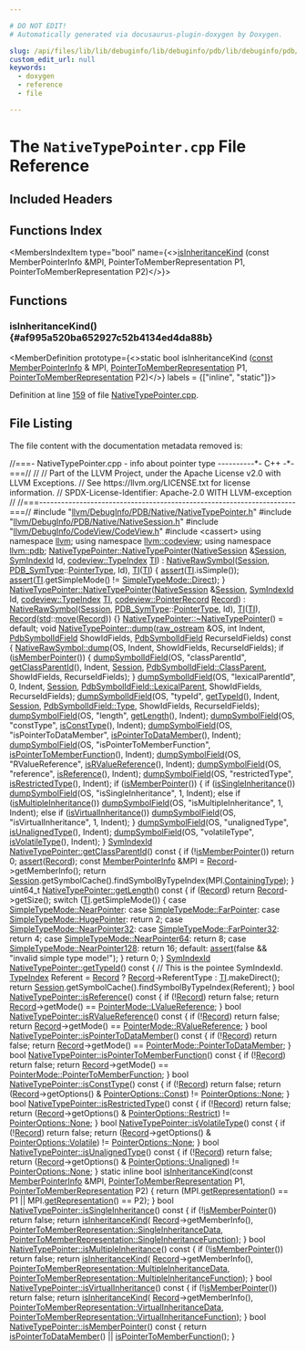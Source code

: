 ```yaml
---

# DO NOT EDIT!
# Automatically generated via docusaurus-plugin-doxygen by Doxygen.

slug: /api/files/lib/lib/debuginfo/lib/debuginfo/pdb/lib/debuginfo/pdb/native/nativetypepointer-cpp
custom_edit_url: null
keywords:
  - doxygen
  - reference
  - file

---
```





# The `NativeTypePointer.cpp` File Reference

<DoxygenPage pluginConfig={pluginConfig}>



## Included Headers

<IncludesList>
<IncludesListItem
  filePath="llvm/DebugInfo/PDB/Native/NativeTypePointer.h"
  permalink="/docs/api/files/include/include/llvm/include/llvm/debuginfo/include/llvm/debuginfo/pdb/include/llvm/debuginfo/pdb/native/nativetypepointer-h"
  isLocal="true" />
<IncludesListItem
  filePath="llvm/DebugInfo/PDB/Native/NativeSession.h"
  permalink="/docs/api/files/include/include/llvm/include/llvm/debuginfo/include/llvm/debuginfo/pdb/include/llvm/debuginfo/pdb/native/nativesession-h"
  isLocal="true" />
<IncludesListItem
  filePath="llvm/DebugInfo/CodeView/CodeView.h"
  permalink="/docs/api/files/include/include/llvm/include/llvm/debuginfo/include/llvm/debuginfo/codeview/codeview-h"
  isLocal="true" />
<IncludesListItem
  filePath="cassert"
  permalink=""
  isLocal="false" />
</IncludesList>

## Functions Index

<MembersIndex>

<MembersIndexItem
  type="bool"
  name={<><a href="#af995a520ba652927c52b4134ed4da88b">isInheritanceKind</a> (const MemberPointerInfo &amp;MPI, PointerToMemberRepresentation P1, PointerToMemberRepresentation P2)</>}>
</MembersIndexItem>

</MembersIndex>


<SectionDefinition>

## Functions

### isInheritanceKind() {#af995a520ba652927c52b4134ed4da88b}

<MemberDefinition
  prototype={<>static bool isInheritanceKind (<a href="/docs/api/files/lib/lib/target/lib/target/aarch64/aarch64promoteconstant-cpp/#a90f8350fecae261c25be85d38b451bff">const</a> <a href="/docs/api/classes/llvm/codeview/memberpointerinfo">MemberPointerInfo</a> &amp; MPI, <a href="/docs/api/namespaces/llvm/codeview/#a524c6566f0266fbbbe1c7ed25882c7dd">PointerToMemberRepresentation</a> P1, <a href="/docs/api/namespaces/llvm/codeview/#a524c6566f0266fbbbe1c7ed25882c7dd">PointerToMemberRepresentation</a> P2)</>}
  labels = {["inline", "static"]}>

Definition at line <a href="#l00159">159</a> of file <a href="/docs/api/files/lib/lib/debuginfo/lib/debuginfo/pdb/lib/debuginfo/pdb/native/nativetypepointer-cpp">NativeTypePointer.cpp</a>.
</MemberDefinition>

</SectionDefinition>

## File Listing

The file content with the documentation metadata removed is:

<ProgramListing>

<Link id="l00001" /><CodeLine lineNumber="1"><Highlight kind="comment">//===- NativeTypePointer.cpp - info about pointer type ----------&#42;- C++ -&#42;-===//</Highlight><Highlight kind="normal"></Highlight></CodeLine>
<Link id="l00002" /><CodeLine lineNumber="2"><Highlight kind="normal"></Highlight><Highlight kind="comment">//</Highlight><Highlight kind="normal"></Highlight></CodeLine>
<Link id="l00003" /><CodeLine lineNumber="3"><Highlight kind="normal"></Highlight><Highlight kind="comment">// Part of the LLVM Project, under the Apache License v2.0 with LLVM Exceptions.</Highlight><Highlight kind="normal"></Highlight></CodeLine>
<Link id="l00004" /><CodeLine lineNumber="4"><Highlight kind="normal"></Highlight><Highlight kind="comment">// See https://llvm.org/LICENSE.txt for license information.</Highlight><Highlight kind="normal"></Highlight></CodeLine>
<Link id="l00005" /><CodeLine lineNumber="5"><Highlight kind="normal"></Highlight><Highlight kind="comment">// SPDX-License-Identifier: Apache-2.0 WITH LLVM-exception</Highlight><Highlight kind="normal"></Highlight></CodeLine>
<Link id="l00006" /><CodeLine lineNumber="6"><Highlight kind="normal"></Highlight><Highlight kind="comment">//</Highlight><Highlight kind="normal"></Highlight></CodeLine>
<Link id="l00007" /><CodeLine lineNumber="7"><Highlight kind="normal"></Highlight><Highlight kind="comment">//===----------------------------------------------------------------------===//</Highlight><Highlight kind="normal"></Highlight></CodeLine>
<Link id="l00008" /><CodeLine lineNumber="8"><Highlight kind="normal"></Highlight></CodeLine>
<Link id="l00009" /><CodeLine lineNumber="9"><Highlight kind="normal"></Highlight><Highlight kind="preprocessor">#include &quot;<a href="/docs/api/files/include/include/llvm/include/llvm/debuginfo/include/llvm/debuginfo/pdb/include/llvm/debuginfo/pdb/native/nativetypepointer-h">llvm/DebugInfo/PDB/Native/NativeTypePointer.h</a>&quot;</Highlight><Highlight kind="normal"></Highlight></CodeLine>
<Link id="l00010" /><CodeLine lineNumber="10"><Highlight kind="normal"></Highlight><Highlight kind="preprocessor">#include &quot;<a href="/docs/api/files/include/include/llvm/include/llvm/debuginfo/include/llvm/debuginfo/pdb/include/llvm/debuginfo/pdb/native/nativesession-h">llvm/DebugInfo/PDB/Native/NativeSession.h</a>&quot;</Highlight><Highlight kind="normal"></Highlight></CodeLine>
<Link id="l00011" /><CodeLine lineNumber="11"><Highlight kind="normal"></Highlight></CodeLine>
<Link id="l00012" /><CodeLine lineNumber="12"><Highlight kind="normal"></Highlight><Highlight kind="preprocessor">#include &quot;<a href="/docs/api/files/include/include/llvm/include/llvm/debuginfo/include/llvm/debuginfo/codeview/codeview-h">llvm/DebugInfo/CodeView/CodeView.h</a>&quot;</Highlight><Highlight kind="normal"></Highlight></CodeLine>
<Link id="l00013" /><CodeLine lineNumber="13"><Highlight kind="normal"></Highlight></CodeLine>
<Link id="l00014" /><CodeLine lineNumber="14"><Highlight kind="normal"></Highlight><Highlight kind="preprocessor">#include &lt;cassert&gt;</Highlight><Highlight kind="normal"></Highlight></CodeLine>
<Link id="l00015" /><CodeLine lineNumber="15"><Highlight kind="normal"></Highlight></CodeLine>
<Link id="l00016" /><CodeLine lineNumber="16"><Highlight kind="normal"></Highlight><Highlight kind="keyword">using namespace </Highlight><Highlight kind="normal"><a href="/docs/api/namespaces/llvm">llvm</a>;</Highlight></CodeLine>
<Link id="l00017" /><CodeLine lineNumber="17"><Highlight kind="normal"></Highlight><Highlight kind="keyword">using namespace </Highlight><Highlight kind="normal"><a href="/docs/api/namespaces/llvm/codeview">llvm::codeview</a>;</Highlight></CodeLine>
<Link id="l00018" /><CodeLine lineNumber="18"><Highlight kind="normal"></Highlight><Highlight kind="keyword">using namespace </Highlight><Highlight kind="normal"><a href="/docs/api/namespaces/llvm/pdb">llvm::pdb</a>;</Highlight></CodeLine>
<Link id="l00019" /><CodeLine lineNumber="19"><Highlight kind="normal"></Highlight></CodeLine>
<Link id="l00020" /><CodeLine lineNumber="20" lineLink="/docs/api/classes/llvm/pdb/nativetypepointer/#ab505cfbd671a4ca4db53adda746f04ad"><Highlight kind="normal"><a href="/docs/api/classes/llvm/pdb/nativetypepointer/#ab505cfbd671a4ca4db53adda746f04ad">NativeTypePointer::NativeTypePointer</a>(<a href="/docs/api/classes/llvm/pdb/nativesession">NativeSession</a> &amp;<a href="/docs/api/classes/llvm/pdb/nativerawsymbol/#ae264b7462dfb57a16a94b8f871f52920">Session</a>, <a href="/docs/api/namespaces/llvm/pdb/#a0d95a0af7fff523a0a4bfb7f6b578d12">SymIndexId</a> Id,</Highlight></CodeLine>
<Link id="l00021" /><CodeLine lineNumber="21"><Highlight kind="normal">                                     <a href="/docs/api/classes/llvm/codeview/typeindex">codeview::TypeIndex</a> <a href="/docs/api/classes/llvm/pdb/nativetypepointer/#a90bb92a5920a90c1263efc52a320a130">TI</a>)</Highlight></CodeLine>
<Link id="l00022" /><CodeLine lineNumber="22"><Highlight kind="normal">    : <a href="/docs/api/classes/llvm/pdb/nativerawsymbol/#a4cbeed8a0b429b5aea245873a199f97b">NativeRawSymbol</a>(<a href="/docs/api/classes/llvm/pdb/nativerawsymbol/#ae264b7462dfb57a16a94b8f871f52920">Session</a>, <a href="/docs/api/namespaces/llvm/pdb/#a33e853ec74d48b1340d1d4bae772d30b">PDB&#95;SymType</a>::<a href="/docs/api/namespaces/llvm/pdb/#a33e853ec74d48b1340d1d4bae772d30bae385c38bb67ea909198e13ee23c21028">PointerType</a>, Id), <a href="/docs/api/classes/llvm/pdb/nativetypepointer/#a90bb92a5920a90c1263efc52a320a130">TI</a>(<a href="/docs/api/classes/llvm/pdb/nativetypepointer/#a90bb92a5920a90c1263efc52a320a130">TI</a>) &#123;</Highlight></CodeLine>
<Link id="l00023" /><CodeLine lineNumber="23"><Highlight kind="normal">  <a href="/docs/api/files/lib/lib/target/lib/target/amdgpu/silowercontrolflow-cpp/#a4868c5d81c5ccc98c47aeab6244346a0">assert</a>(<a href="/docs/api/classes/llvm/pdb/nativetypepointer/#a90bb92a5920a90c1263efc52a320a130">TI</a>.isSimple());</Highlight></CodeLine>
<Link id="l00024" /><CodeLine lineNumber="24"><Highlight kind="normal">  <a href="/docs/api/files/lib/lib/target/lib/target/amdgpu/silowercontrolflow-cpp/#a4868c5d81c5ccc98c47aeab6244346a0">assert</a>(<a href="/docs/api/classes/llvm/pdb/nativetypepointer/#a90bb92a5920a90c1263efc52a320a130">TI</a>.getSimpleMode() != <a href="/docs/api/namespaces/llvm/codeview/#a9a5c54ae452fcc89ddc0c8d9b7b46caaafd1dd0c603be8170f9eae0be9f2f6afb">SimpleTypeMode::Direct</a>);</Highlight></CodeLine>
<Link id="l00025" /><CodeLine lineNumber="25"><Highlight kind="normal">&#125;</Highlight></CodeLine>
<Link id="l00026" /><CodeLine lineNumber="26"><Highlight kind="normal"></Highlight></CodeLine>
<Link id="l00027" /><CodeLine lineNumber="27" lineLink="/docs/api/classes/llvm/pdb/nativetypepointer/#a6c55b42ed0eae4232518eb7911e4527b"><Highlight kind="normal"><a href="/docs/api/classes/llvm/pdb/nativetypepointer/#ab505cfbd671a4ca4db53adda746f04ad">NativeTypePointer::NativeTypePointer</a>(<a href="/docs/api/classes/llvm/pdb/nativesession">NativeSession</a> &amp;<a href="/docs/api/classes/llvm/pdb/nativerawsymbol/#ae264b7462dfb57a16a94b8f871f52920">Session</a>, <a href="/docs/api/namespaces/llvm/pdb/#a0d95a0af7fff523a0a4bfb7f6b578d12">SymIndexId</a> Id,</Highlight></CodeLine>
<Link id="l00028" /><CodeLine lineNumber="28"><Highlight kind="normal">                                     <a href="/docs/api/classes/llvm/codeview/typeindex">codeview::TypeIndex</a> <a href="/docs/api/classes/llvm/pdb/nativetypepointer/#a90bb92a5920a90c1263efc52a320a130">TI</a>,</Highlight></CodeLine>
<Link id="l00029" /><CodeLine lineNumber="29"><Highlight kind="normal">                                     <a href="/docs/api/classes/llvm/codeview/pointerrecord">codeview::PointerRecord</a> <a href="/docs/api/classes/llvm/pdb/nativetypepointer/#aeab0af506bd57a8fb15cae29a3309ed7">Record</a>)</Highlight></CodeLine>
<Link id="l00030" /><CodeLine lineNumber="30"><Highlight kind="normal">    : <a href="/docs/api/classes/llvm/pdb/nativerawsymbol/#a4cbeed8a0b429b5aea245873a199f97b">NativeRawSymbol</a>(<a href="/docs/api/classes/llvm/pdb/nativerawsymbol/#ae264b7462dfb57a16a94b8f871f52920">Session</a>, <a href="/docs/api/namespaces/llvm/pdb/#a33e853ec74d48b1340d1d4bae772d30b">PDB&#95;SymType</a>::<a href="/docs/api/namespaces/llvm/pdb/#a33e853ec74d48b1340d1d4bae772d30bae385c38bb67ea909198e13ee23c21028">PointerType</a>, Id), <a href="/docs/api/classes/llvm/pdb/nativetypepointer/#a90bb92a5920a90c1263efc52a320a130">TI</a>(<a href="/docs/api/classes/llvm/pdb/nativetypepointer/#a90bb92a5920a90c1263efc52a320a130">TI</a>),</Highlight></CodeLine>
<Link id="l00031" /><CodeLine lineNumber="31"><Highlight kind="normal">      <a href="/docs/api/classes/llvm/pdb/nativetypepointer/#aeab0af506bd57a8fb15cae29a3309ed7">Record</a>(<a href="/docs/api/namespaces/std">std</a>::<a href="/docs/api/namespaces/llvm/#abfc9c7ecf70f66901e439f7c04ef3dbb">move</a>(<a href="/docs/api/classes/llvm/pdb/nativetypepointer/#aeab0af506bd57a8fb15cae29a3309ed7">Record</a>)) &#123;&#125;</Highlight></CodeLine>
<Link id="l00032" /><CodeLine lineNumber="32"><Highlight kind="normal"></Highlight></CodeLine>
<Link id="l00033" /><CodeLine lineNumber="33"><Highlight kind="normal"><a href="/docs/api/classes/llvm/pdb/nativetypepointer/#a5429597efbdd652c1552340981ea852d">NativeTypePointer::~NativeTypePointer</a>() = </Highlight><Highlight kind="keywordflow">default</Highlight><Highlight kind="normal">;</Highlight></CodeLine>
<Link id="l00034" /><CodeLine lineNumber="34"><Highlight kind="normal"></Highlight></CodeLine>
<Link id="l00035" /><CodeLine lineNumber="35" lineLink="/docs/api/classes/llvm/pdb/nativetypepointer/#a345422190d7931ba8f40e98dcf8e75b0"><Highlight kind="normal"></Highlight><Highlight kind="keywordtype">void</Highlight><Highlight kind="normal"> <a href="/docs/api/classes/llvm/pdb/nativetypepointer/#a345422190d7931ba8f40e98dcf8e75b0">NativeTypePointer::dump</a>(<a href="/docs/api/classes/llvm/raw-ostream">raw&#95;ostream</a> &amp;OS, </Highlight><Highlight kind="keywordtype">int</Highlight><Highlight kind="normal"> Indent,</Highlight></CodeLine>
<Link id="l00036" /><CodeLine lineNumber="36"><Highlight kind="normal">                             <a href="/docs/api/namespaces/llvm/pdb/#a952cb7401a07c49e2879fbfc92f0dc2c">PdbSymbolIdField</a> ShowIdFields,</Highlight></CodeLine>
<Link id="l00037" /><CodeLine lineNumber="37"><Highlight kind="normal">                             <a href="/docs/api/namespaces/llvm/pdb/#a952cb7401a07c49e2879fbfc92f0dc2c">PdbSymbolIdField</a> RecurseIdFields)</Highlight><Highlight kind="keyword"> const </Highlight><Highlight kind="normal">&#123;</Highlight></CodeLine>
<Link id="l00038" /><CodeLine lineNumber="38"><Highlight kind="normal">  <a href="/docs/api/classes/llvm/pdb/nativerawsymbol/#aeeda1eb1da6fda8318d0a3093caa3ea2">NativeRawSymbol::dump</a>(OS, Indent, ShowIdFields, RecurseIdFields);</Highlight></CodeLine>
<Link id="l00039" /><CodeLine lineNumber="39"><Highlight kind="normal"></Highlight></CodeLine>
<Link id="l00040" /><CodeLine lineNumber="40"><Highlight kind="normal">  </Highlight><Highlight kind="keywordflow">if</Highlight><Highlight kind="normal"> (<a href="/docs/api/classes/llvm/pdb/nativetypepointer/#aa7e4a7228eb6759f0a31c4befccf8019">isMemberPointer</a>()) &#123;</Highlight></CodeLine>
<Link id="l00041" /><CodeLine lineNumber="41"><Highlight kind="normal">    <a href="/docs/api/namespaces/llvm/pdb/#aebe60f61f4fe8956834c561bfb8a75e8">dumpSymbolIdField</a>(OS, </Highlight><Highlight kind="stringliteral">&quot;classParentId&quot;</Highlight><Highlight kind="normal">, <a href="/docs/api/classes/llvm/pdb/nativetypepointer/#a4805d5612b80e0d248c3ddc1a2997a95">getClassParentId</a>(), Indent, <a href="/docs/api/classes/llvm/pdb/nativerawsymbol/#ae264b7462dfb57a16a94b8f871f52920">Session</a>,</Highlight></CodeLine>
<Link id="l00042" /><CodeLine lineNumber="42"><Highlight kind="normal">                      <a href="/docs/api/namespaces/llvm/pdb/#a952cb7401a07c49e2879fbfc92f0dc2ca5ec2b91b4f21888ae4a157c15d806941">PdbSymbolIdField::ClassParent</a>, ShowIdFields,</Highlight></CodeLine>
<Link id="l00043" /><CodeLine lineNumber="43"><Highlight kind="normal">                      RecurseIdFields);</Highlight></CodeLine>
<Link id="l00044" /><CodeLine lineNumber="44"><Highlight kind="normal">  &#125;</Highlight></CodeLine>
<Link id="l00045" /><CodeLine lineNumber="45"><Highlight kind="normal">  <a href="/docs/api/namespaces/llvm/pdb/#aebe60f61f4fe8956834c561bfb8a75e8">dumpSymbolIdField</a>(OS, </Highlight><Highlight kind="stringliteral">&quot;lexicalParentId&quot;</Highlight><Highlight kind="normal">, 0, Indent, <a href="/docs/api/classes/llvm/pdb/nativerawsymbol/#ae264b7462dfb57a16a94b8f871f52920">Session</a>,</Highlight></CodeLine>
<Link id="l00046" /><CodeLine lineNumber="46"><Highlight kind="normal">                    <a href="/docs/api/namespaces/llvm/pdb/#a952cb7401a07c49e2879fbfc92f0dc2ca0a31053bfd7ad7db33f78a8c31f4c99a">PdbSymbolIdField::LexicalParent</a>, ShowIdFields,</Highlight></CodeLine>
<Link id="l00047" /><CodeLine lineNumber="47"><Highlight kind="normal">                    RecurseIdFields);</Highlight></CodeLine>
<Link id="l00048" /><CodeLine lineNumber="48"><Highlight kind="normal">  <a href="/docs/api/namespaces/llvm/pdb/#aebe60f61f4fe8956834c561bfb8a75e8">dumpSymbolIdField</a>(OS, </Highlight><Highlight kind="stringliteral">&quot;typeId&quot;</Highlight><Highlight kind="normal">, <a href="/docs/api/classes/llvm/pdb/nativetypepointer/#a0a0e930306877fcde9ec2d6b9e9abd15">getTypeId</a>(), Indent, <a href="/docs/api/classes/llvm/pdb/nativerawsymbol/#ae264b7462dfb57a16a94b8f871f52920">Session</a>,</Highlight></CodeLine>
<Link id="l00049" /><CodeLine lineNumber="49"><Highlight kind="normal">                    <a href="/docs/api/namespaces/llvm/pdb/#a952cb7401a07c49e2879fbfc92f0dc2caa1fa27779242b4902f7ae3bdd5c6d508">PdbSymbolIdField::Type</a>, ShowIdFields, RecurseIdFields);</Highlight></CodeLine>
<Link id="l00050" /><CodeLine lineNumber="50"><Highlight kind="normal">  <a href="/docs/api/namespaces/llvm/pdb/#a28e0e7c7f7920e3608fea13ec3e4394e">dumpSymbolField</a>(OS, </Highlight><Highlight kind="stringliteral">&quot;length&quot;</Highlight><Highlight kind="normal">, <a href="/docs/api/classes/llvm/pdb/nativetypepointer/#ac94623caedbca7f9d08757406113097e">getLength</a>(), Indent);</Highlight></CodeLine>
<Link id="l00051" /><CodeLine lineNumber="51"><Highlight kind="normal">  <a href="/docs/api/namespaces/llvm/pdb/#a28e0e7c7f7920e3608fea13ec3e4394e">dumpSymbolField</a>(OS, </Highlight><Highlight kind="stringliteral">&quot;constType&quot;</Highlight><Highlight kind="normal">, <a href="/docs/api/classes/llvm/pdb/nativetypepointer/#a65827bd953d4215dd6c5635cd9577a13">isConstType</a>(), Indent);</Highlight></CodeLine>
<Link id="l00052" /><CodeLine lineNumber="52"><Highlight kind="normal">  <a href="/docs/api/namespaces/llvm/pdb/#a28e0e7c7f7920e3608fea13ec3e4394e">dumpSymbolField</a>(OS, </Highlight><Highlight kind="stringliteral">&quot;isPointerToDataMember&quot;</Highlight><Highlight kind="normal">, <a href="/docs/api/classes/llvm/pdb/nativetypepointer/#a1f75e0676f94c37de3f6d8682a77c5d6">isPointerToDataMember</a>(), Indent);</Highlight></CodeLine>
<Link id="l00053" /><CodeLine lineNumber="53"><Highlight kind="normal">  <a href="/docs/api/namespaces/llvm/pdb/#a28e0e7c7f7920e3608fea13ec3e4394e">dumpSymbolField</a>(OS, </Highlight><Highlight kind="stringliteral">&quot;isPointerToMemberFunction&quot;</Highlight><Highlight kind="normal">, <a href="/docs/api/classes/llvm/pdb/nativetypepointer/#a424b3b1c390e74a8177b087699bcd22c">isPointerToMemberFunction</a>(),</Highlight></CodeLine>
<Link id="l00054" /><CodeLine lineNumber="54"><Highlight kind="normal">                  Indent);</Highlight></CodeLine>
<Link id="l00055" /><CodeLine lineNumber="55"><Highlight kind="normal">  <a href="/docs/api/namespaces/llvm/pdb/#a28e0e7c7f7920e3608fea13ec3e4394e">dumpSymbolField</a>(OS, </Highlight><Highlight kind="stringliteral">&quot;RValueReference&quot;</Highlight><Highlight kind="normal">, <a href="/docs/api/classes/llvm/pdb/nativetypepointer/#aaad1bb64a5fe6dfe831822aa51d119a8">isRValueReference</a>(), Indent);</Highlight></CodeLine>
<Link id="l00056" /><CodeLine lineNumber="56"><Highlight kind="normal">  <a href="/docs/api/namespaces/llvm/pdb/#a28e0e7c7f7920e3608fea13ec3e4394e">dumpSymbolField</a>(OS, </Highlight><Highlight kind="stringliteral">&quot;reference&quot;</Highlight><Highlight kind="normal">, <a href="/docs/api/classes/llvm/pdb/nativetypepointer/#a5491839bc80efcb86c57f2d102432f18">isReference</a>(), Indent);</Highlight></CodeLine>
<Link id="l00057" /><CodeLine lineNumber="57"><Highlight kind="normal">  <a href="/docs/api/namespaces/llvm/pdb/#a28e0e7c7f7920e3608fea13ec3e4394e">dumpSymbolField</a>(OS, </Highlight><Highlight kind="stringliteral">&quot;restrictedType&quot;</Highlight><Highlight kind="normal">, <a href="/docs/api/classes/llvm/pdb/nativetypepointer/#aeb1f0b3a5fc18615a2e91380fc58ba1b">isRestrictedType</a>(), Indent);</Highlight></CodeLine>
<Link id="l00058" /><CodeLine lineNumber="58"><Highlight kind="normal">  </Highlight><Highlight kind="keywordflow">if</Highlight><Highlight kind="normal"> (<a href="/docs/api/classes/llvm/pdb/nativetypepointer/#aa7e4a7228eb6759f0a31c4befccf8019">isMemberPointer</a>()) &#123;</Highlight></CodeLine>
<Link id="l00059" /><CodeLine lineNumber="59"><Highlight kind="normal">    </Highlight><Highlight kind="keywordflow">if</Highlight><Highlight kind="normal"> (<a href="/docs/api/classes/llvm/pdb/nativetypepointer/#a6dcf96a969eb7a017c7ee193e226ce3c">isSingleInheritance</a>())</Highlight></CodeLine>
<Link id="l00060" /><CodeLine lineNumber="60"><Highlight kind="normal">      <a href="/docs/api/namespaces/llvm/pdb/#a28e0e7c7f7920e3608fea13ec3e4394e">dumpSymbolField</a>(OS, </Highlight><Highlight kind="stringliteral">&quot;isSingleInheritance&quot;</Highlight><Highlight kind="normal">, 1, Indent);</Highlight></CodeLine>
<Link id="l00061" /><CodeLine lineNumber="61"><Highlight kind="normal">    </Highlight><Highlight kind="keywordflow">else</Highlight><Highlight kind="normal"> </Highlight><Highlight kind="keywordflow">if</Highlight><Highlight kind="normal"> (<a href="/docs/api/classes/llvm/pdb/nativetypepointer/#a7253f2536c2db48120492b1b078ca0f4">isMultipleInheritance</a>())</Highlight></CodeLine>
<Link id="l00062" /><CodeLine lineNumber="62"><Highlight kind="normal">      <a href="/docs/api/namespaces/llvm/pdb/#a28e0e7c7f7920e3608fea13ec3e4394e">dumpSymbolField</a>(OS, </Highlight><Highlight kind="stringliteral">&quot;isMultipleInheritance&quot;</Highlight><Highlight kind="normal">, 1, Indent);</Highlight></CodeLine>
<Link id="l00063" /><CodeLine lineNumber="63"><Highlight kind="normal">    </Highlight><Highlight kind="keywordflow">else</Highlight><Highlight kind="normal"> </Highlight><Highlight kind="keywordflow">if</Highlight><Highlight kind="normal"> (<a href="/docs/api/classes/llvm/pdb/nativetypepointer/#a5e925cb23beb9c7f21317f0905151a49">isVirtualInheritance</a>())</Highlight></CodeLine>
<Link id="l00064" /><CodeLine lineNumber="64"><Highlight kind="normal">      <a href="/docs/api/namespaces/llvm/pdb/#a28e0e7c7f7920e3608fea13ec3e4394e">dumpSymbolField</a>(OS, </Highlight><Highlight kind="stringliteral">&quot;isVirtualInheritance&quot;</Highlight><Highlight kind="normal">, 1, Indent);</Highlight></CodeLine>
<Link id="l00065" /><CodeLine lineNumber="65"><Highlight kind="normal">  &#125;</Highlight></CodeLine>
<Link id="l00066" /><CodeLine lineNumber="66"><Highlight kind="normal">  <a href="/docs/api/namespaces/llvm/pdb/#a28e0e7c7f7920e3608fea13ec3e4394e">dumpSymbolField</a>(OS, </Highlight><Highlight kind="stringliteral">&quot;unalignedType&quot;</Highlight><Highlight kind="normal">, <a href="/docs/api/classes/llvm/pdb/nativetypepointer/#ab5d9e48c7b104c0bd45fe643a8e12891">isUnalignedType</a>(), Indent);</Highlight></CodeLine>
<Link id="l00067" /><CodeLine lineNumber="67"><Highlight kind="normal">  <a href="/docs/api/namespaces/llvm/pdb/#a28e0e7c7f7920e3608fea13ec3e4394e">dumpSymbolField</a>(OS, </Highlight><Highlight kind="stringliteral">&quot;volatileType&quot;</Highlight><Highlight kind="normal">, <a href="/docs/api/classes/llvm/pdb/nativetypepointer/#ac78738977ee6d3500698798e7ee69b64">isVolatileType</a>(), Indent);</Highlight></CodeLine>
<Link id="l00068" /><CodeLine lineNumber="68"><Highlight kind="normal">&#125;</Highlight></CodeLine>
<Link id="l00069" /><CodeLine lineNumber="69"><Highlight kind="normal"></Highlight></CodeLine>
<Link id="l00070" /><CodeLine lineNumber="70" lineLink="/docs/api/classes/llvm/pdb/nativetypepointer/#a4805d5612b80e0d248c3ddc1a2997a95"><Highlight kind="normal"><a href="/docs/api/namespaces/llvm/pdb/#a0d95a0af7fff523a0a4bfb7f6b578d12">SymIndexId</a> <a href="/docs/api/classes/llvm/pdb/nativetypepointer/#a4805d5612b80e0d248c3ddc1a2997a95">NativeTypePointer::getClassParentId</a>()</Highlight><Highlight kind="keyword"> const </Highlight><Highlight kind="normal">&#123;</Highlight></CodeLine>
<Link id="l00071" /><CodeLine lineNumber="71"><Highlight kind="normal">  </Highlight><Highlight kind="keywordflow">if</Highlight><Highlight kind="normal"> (!<a href="/docs/api/classes/llvm/pdb/nativetypepointer/#aa7e4a7228eb6759f0a31c4befccf8019">isMemberPointer</a>())</Highlight></CodeLine>
<Link id="l00072" /><CodeLine lineNumber="72"><Highlight kind="normal">    </Highlight><Highlight kind="keywordflow">return</Highlight><Highlight kind="normal"> 0;</Highlight></CodeLine>
<Link id="l00073" /><CodeLine lineNumber="73"><Highlight kind="normal"></Highlight></CodeLine>
<Link id="l00074" /><CodeLine lineNumber="74"><Highlight kind="normal">  <a href="/docs/api/files/lib/lib/target/lib/target/amdgpu/silowercontrolflow-cpp/#a4868c5d81c5ccc98c47aeab6244346a0">assert</a>(<a href="/docs/api/classes/llvm/pdb/nativetypepointer/#aeab0af506bd57a8fb15cae29a3309ed7">Record</a>);</Highlight></CodeLine>
<Link id="l00075" /><CodeLine lineNumber="75"><Highlight kind="normal">  </Highlight><Highlight kind="keyword">const</Highlight><Highlight kind="normal"> <a href="/docs/api/classes/llvm/codeview/memberpointerinfo">MemberPointerInfo</a> &amp;MPI = <a href="/docs/api/classes/llvm/pdb/nativetypepointer/#aeab0af506bd57a8fb15cae29a3309ed7">Record</a>-&gt;getMemberInfo();</Highlight></CodeLine>
<Link id="l00076" /><CodeLine lineNumber="76"><Highlight kind="normal">  </Highlight><Highlight kind="keywordflow">return</Highlight><Highlight kind="normal"> <a href="/docs/api/classes/llvm/pdb/nativerawsymbol/#ae264b7462dfb57a16a94b8f871f52920">Session</a>.getSymbolCache().findSymbolByTypeIndex(MPI.<a href="/docs/api/classes/llvm/codeview/memberpointerinfo/#aa62149c3c6a779f5fc77447390ccfc5f">ContainingType</a>);</Highlight></CodeLine>
<Link id="l00077" /><CodeLine lineNumber="77"><Highlight kind="normal">&#125;</Highlight></CodeLine>
<Link id="l00078" /><CodeLine lineNumber="78"><Highlight kind="normal"></Highlight></CodeLine>
<Link id="l00079" /><CodeLine lineNumber="79" lineLink="/docs/api/classes/llvm/pdb/nativetypepointer/#ac94623caedbca7f9d08757406113097e"><Highlight kind="normal">uint64&#95;t <a href="/docs/api/classes/llvm/pdb/nativetypepointer/#ac94623caedbca7f9d08757406113097e">NativeTypePointer::getLength</a>()</Highlight><Highlight kind="keyword"> const </Highlight><Highlight kind="normal">&#123;</Highlight></CodeLine>
<Link id="l00080" /><CodeLine lineNumber="80"><Highlight kind="normal">  </Highlight><Highlight kind="keywordflow">if</Highlight><Highlight kind="normal"> (<a href="/docs/api/classes/llvm/pdb/nativetypepointer/#aeab0af506bd57a8fb15cae29a3309ed7">Record</a>)</Highlight></CodeLine>
<Link id="l00081" /><CodeLine lineNumber="81"><Highlight kind="normal">    </Highlight><Highlight kind="keywordflow">return</Highlight><Highlight kind="normal"> <a href="/docs/api/classes/llvm/pdb/nativetypepointer/#aeab0af506bd57a8fb15cae29a3309ed7">Record</a>-&gt;getSize();</Highlight></CodeLine>
<Link id="l00082" /><CodeLine lineNumber="82"><Highlight kind="normal"></Highlight></CodeLine>
<Link id="l00083" /><CodeLine lineNumber="83"><Highlight kind="normal">  </Highlight><Highlight kind="keywordflow">switch</Highlight><Highlight kind="normal"> (<a href="/docs/api/classes/llvm/pdb/nativetypepointer/#a90bb92a5920a90c1263efc52a320a130">TI</a>.getSimpleMode()) &#123;</Highlight></CodeLine>
<Link id="l00084" /><CodeLine lineNumber="84"><Highlight kind="normal">  </Highlight><Highlight kind="keywordflow">case</Highlight><Highlight kind="normal"> <a href="/docs/api/namespaces/llvm/codeview/#a9a5c54ae452fcc89ddc0c8d9b7b46caaa02027bfdc30a94b3403f55272734cfa6">SimpleTypeMode::NearPointer</a>:</Highlight></CodeLine>
<Link id="l00085" /><CodeLine lineNumber="85"><Highlight kind="normal">  </Highlight><Highlight kind="keywordflow">case</Highlight><Highlight kind="normal"> <a href="/docs/api/namespaces/llvm/codeview/#a9a5c54ae452fcc89ddc0c8d9b7b46caaa50b45f9cd686e534d40ffce8247c33de">SimpleTypeMode::FarPointer</a>:</Highlight></CodeLine>
<Link id="l00086" /><CodeLine lineNumber="86"><Highlight kind="normal">  </Highlight><Highlight kind="keywordflow">case</Highlight><Highlight kind="normal"> <a href="/docs/api/namespaces/llvm/codeview/#a9a5c54ae452fcc89ddc0c8d9b7b46caaaae71736521fce2dc51ce0fe09f468f3b">SimpleTypeMode::HugePointer</a>:</Highlight></CodeLine>
<Link id="l00087" /><CodeLine lineNumber="87"><Highlight kind="normal">    </Highlight><Highlight kind="keywordflow">return</Highlight><Highlight kind="normal"> 2;</Highlight></CodeLine>
<Link id="l00088" /><CodeLine lineNumber="88"><Highlight kind="normal">  </Highlight><Highlight kind="keywordflow">case</Highlight><Highlight kind="normal"> <a href="/docs/api/namespaces/llvm/codeview/#a9a5c54ae452fcc89ddc0c8d9b7b46caaadc6b5357b616d34a07d679a56ad90aba">SimpleTypeMode::NearPointer32</a>:</Highlight></CodeLine>
<Link id="l00089" /><CodeLine lineNumber="89"><Highlight kind="normal">  </Highlight><Highlight kind="keywordflow">case</Highlight><Highlight kind="normal"> <a href="/docs/api/namespaces/llvm/codeview/#a9a5c54ae452fcc89ddc0c8d9b7b46caaa88173e475c2c0f2897927bf66c470336">SimpleTypeMode::FarPointer32</a>:</Highlight></CodeLine>
<Link id="l00090" /><CodeLine lineNumber="90"><Highlight kind="normal">    </Highlight><Highlight kind="keywordflow">return</Highlight><Highlight kind="normal"> 4;</Highlight></CodeLine>
<Link id="l00091" /><CodeLine lineNumber="91"><Highlight kind="normal">  </Highlight><Highlight kind="keywordflow">case</Highlight><Highlight kind="normal"> <a href="/docs/api/namespaces/llvm/codeview/#a9a5c54ae452fcc89ddc0c8d9b7b46caaa6b5cf2c011b307b6427f284c7423a769">SimpleTypeMode::NearPointer64</a>:</Highlight></CodeLine>
<Link id="l00092" /><CodeLine lineNumber="92"><Highlight kind="normal">    </Highlight><Highlight kind="keywordflow">return</Highlight><Highlight kind="normal"> 8;</Highlight></CodeLine>
<Link id="l00093" /><CodeLine lineNumber="93"><Highlight kind="normal">  </Highlight><Highlight kind="keywordflow">case</Highlight><Highlight kind="normal"> <a href="/docs/api/namespaces/llvm/codeview/#a9a5c54ae452fcc89ddc0c8d9b7b46caaa9290f95435c323f951e081836e89f2e4">SimpleTypeMode::NearPointer128</a>:</Highlight></CodeLine>
<Link id="l00094" /><CodeLine lineNumber="94"><Highlight kind="normal">    </Highlight><Highlight kind="keywordflow">return</Highlight><Highlight kind="normal"> 16;</Highlight></CodeLine>
<Link id="l00095" /><CodeLine lineNumber="95"><Highlight kind="normal">  </Highlight><Highlight kind="keywordflow">default</Highlight><Highlight kind="normal">:</Highlight></CodeLine>
<Link id="l00096" /><CodeLine lineNumber="96"><Highlight kind="normal">    <a href="/docs/api/files/lib/lib/target/lib/target/amdgpu/silowercontrolflow-cpp/#a4868c5d81c5ccc98c47aeab6244346a0">assert</a>(</Highlight><Highlight kind="keyword">false</Highlight><Highlight kind="normal"> &amp;&amp; </Highlight><Highlight kind="stringliteral">&quot;invalid simple type mode!&quot;</Highlight><Highlight kind="normal">);</Highlight></CodeLine>
<Link id="l00097" /><CodeLine lineNumber="97"><Highlight kind="normal">  &#125;</Highlight></CodeLine>
<Link id="l00098" /><CodeLine lineNumber="98"><Highlight kind="normal">  </Highlight><Highlight kind="keywordflow">return</Highlight><Highlight kind="normal"> 0;</Highlight></CodeLine>
<Link id="l00099" /><CodeLine lineNumber="99"><Highlight kind="normal">&#125;</Highlight></CodeLine>
<Link id="l00100" /><CodeLine lineNumber="100"><Highlight kind="normal"></Highlight></CodeLine>
<Link id="l00101" /><CodeLine lineNumber="101" lineLink="/docs/api/classes/llvm/pdb/nativetypepointer/#a0a0e930306877fcde9ec2d6b9e9abd15"><Highlight kind="normal"><a href="/docs/api/namespaces/llvm/pdb/#a0d95a0af7fff523a0a4bfb7f6b578d12">SymIndexId</a> <a href="/docs/api/classes/llvm/pdb/nativetypepointer/#a0a0e930306877fcde9ec2d6b9e9abd15">NativeTypePointer::getTypeId</a>()</Highlight><Highlight kind="keyword"> const </Highlight><Highlight kind="normal">&#123;</Highlight></CodeLine>
<Link id="l00102" /><CodeLine lineNumber="102"><Highlight kind="normal">  </Highlight><Highlight kind="comment">// This is the pointee SymIndexId.</Highlight><Highlight kind="normal"></Highlight></CodeLine>
<Link id="l00103" /><CodeLine lineNumber="103"><Highlight kind="normal">  <a href="/docs/api/classes/llvm/codeview/typeindex">TypeIndex</a> Referent = <a href="/docs/api/classes/llvm/pdb/nativetypepointer/#aeab0af506bd57a8fb15cae29a3309ed7">Record</a> ? <a href="/docs/api/classes/llvm/pdb/nativetypepointer/#aeab0af506bd57a8fb15cae29a3309ed7">Record</a>-&gt;ReferentType : <a href="/docs/api/classes/llvm/pdb/nativetypepointer/#a90bb92a5920a90c1263efc52a320a130">TI</a>.makeDirect();</Highlight></CodeLine>
<Link id="l00104" /><CodeLine lineNumber="104"><Highlight kind="normal"></Highlight></CodeLine>
<Link id="l00105" /><CodeLine lineNumber="105"><Highlight kind="normal">  </Highlight><Highlight kind="keywordflow">return</Highlight><Highlight kind="normal"> <a href="/docs/api/classes/llvm/pdb/nativerawsymbol/#ae264b7462dfb57a16a94b8f871f52920">Session</a>.getSymbolCache().findSymbolByTypeIndex(Referent);</Highlight></CodeLine>
<Link id="l00106" /><CodeLine lineNumber="106"><Highlight kind="normal">&#125;</Highlight></CodeLine>
<Link id="l00107" /><CodeLine lineNumber="107"><Highlight kind="normal"></Highlight></CodeLine>
<Link id="l00108" /><CodeLine lineNumber="108" lineLink="/docs/api/classes/llvm/pdb/nativetypepointer/#a5491839bc80efcb86c57f2d102432f18"><Highlight kind="normal"></Highlight><Highlight kind="keywordtype">bool</Highlight><Highlight kind="normal"> <a href="/docs/api/classes/llvm/pdb/nativetypepointer/#a5491839bc80efcb86c57f2d102432f18">NativeTypePointer::isReference</a>()</Highlight><Highlight kind="keyword"> const </Highlight><Highlight kind="normal">&#123;</Highlight></CodeLine>
<Link id="l00109" /><CodeLine lineNumber="109"><Highlight kind="normal">  </Highlight><Highlight kind="keywordflow">if</Highlight><Highlight kind="normal"> (!<a href="/docs/api/classes/llvm/pdb/nativetypepointer/#aeab0af506bd57a8fb15cae29a3309ed7">Record</a>)</Highlight></CodeLine>
<Link id="l00110" /><CodeLine lineNumber="110"><Highlight kind="normal">    </Highlight><Highlight kind="keywordflow">return</Highlight><Highlight kind="normal"> </Highlight><Highlight kind="keyword">false</Highlight><Highlight kind="normal">;</Highlight></CodeLine>
<Link id="l00111" /><CodeLine lineNumber="111"><Highlight kind="normal">  </Highlight><Highlight kind="keywordflow">return</Highlight><Highlight kind="normal"> <a href="/docs/api/classes/llvm/pdb/nativetypepointer/#aeab0af506bd57a8fb15cae29a3309ed7">Record</a>-&gt;getMode() == <a href="/docs/api/namespaces/llvm/codeview/#a0bfa8e65ecd85f3151f84bb53ad4bcbca3408011d07d71eb98afa178eae72faf6">PointerMode::LValueReference</a>;</Highlight></CodeLine>
<Link id="l00112" /><CodeLine lineNumber="112"><Highlight kind="normal">&#125;</Highlight></CodeLine>
<Link id="l00113" /><CodeLine lineNumber="113"><Highlight kind="normal"></Highlight></CodeLine>
<Link id="l00114" /><CodeLine lineNumber="114" lineLink="/docs/api/classes/llvm/pdb/nativetypepointer/#aaad1bb64a5fe6dfe831822aa51d119a8"><Highlight kind="normal"></Highlight><Highlight kind="keywordtype">bool</Highlight><Highlight kind="normal"> <a href="/docs/api/classes/llvm/pdb/nativetypepointer/#aaad1bb64a5fe6dfe831822aa51d119a8">NativeTypePointer::isRValueReference</a>()</Highlight><Highlight kind="keyword"> const </Highlight><Highlight kind="normal">&#123;</Highlight></CodeLine>
<Link id="l00115" /><CodeLine lineNumber="115"><Highlight kind="normal">  </Highlight><Highlight kind="keywordflow">if</Highlight><Highlight kind="normal"> (!<a href="/docs/api/classes/llvm/pdb/nativetypepointer/#aeab0af506bd57a8fb15cae29a3309ed7">Record</a>)</Highlight></CodeLine>
<Link id="l00116" /><CodeLine lineNumber="116"><Highlight kind="normal">    </Highlight><Highlight kind="keywordflow">return</Highlight><Highlight kind="normal"> </Highlight><Highlight kind="keyword">false</Highlight><Highlight kind="normal">;</Highlight></CodeLine>
<Link id="l00117" /><CodeLine lineNumber="117"><Highlight kind="normal">  </Highlight><Highlight kind="keywordflow">return</Highlight><Highlight kind="normal"> <a href="/docs/api/classes/llvm/pdb/nativetypepointer/#aeab0af506bd57a8fb15cae29a3309ed7">Record</a>-&gt;getMode() == <a href="/docs/api/namespaces/llvm/codeview/#a0bfa8e65ecd85f3151f84bb53ad4bcbcaa68a3262ced5b445f2a5a1953c279116">PointerMode::RValueReference</a>;</Highlight></CodeLine>
<Link id="l00118" /><CodeLine lineNumber="118"><Highlight kind="normal">&#125;</Highlight></CodeLine>
<Link id="l00119" /><CodeLine lineNumber="119"><Highlight kind="normal"></Highlight></CodeLine>
<Link id="l00120" /><CodeLine lineNumber="120" lineLink="/docs/api/classes/llvm/pdb/nativetypepointer/#a1f75e0676f94c37de3f6d8682a77c5d6"><Highlight kind="normal"></Highlight><Highlight kind="keywordtype">bool</Highlight><Highlight kind="normal"> <a href="/docs/api/classes/llvm/pdb/nativetypepointer/#a1f75e0676f94c37de3f6d8682a77c5d6">NativeTypePointer::isPointerToDataMember</a>()</Highlight><Highlight kind="keyword"> const </Highlight><Highlight kind="normal">&#123;</Highlight></CodeLine>
<Link id="l00121" /><CodeLine lineNumber="121"><Highlight kind="normal">  </Highlight><Highlight kind="keywordflow">if</Highlight><Highlight kind="normal"> (!<a href="/docs/api/classes/llvm/pdb/nativetypepointer/#aeab0af506bd57a8fb15cae29a3309ed7">Record</a>)</Highlight></CodeLine>
<Link id="l00122" /><CodeLine lineNumber="122"><Highlight kind="normal">    </Highlight><Highlight kind="keywordflow">return</Highlight><Highlight kind="normal"> </Highlight><Highlight kind="keyword">false</Highlight><Highlight kind="normal">;</Highlight></CodeLine>
<Link id="l00123" /><CodeLine lineNumber="123"><Highlight kind="normal">  </Highlight><Highlight kind="keywordflow">return</Highlight><Highlight kind="normal"> <a href="/docs/api/classes/llvm/pdb/nativetypepointer/#aeab0af506bd57a8fb15cae29a3309ed7">Record</a>-&gt;getMode() == <a href="/docs/api/namespaces/llvm/codeview/#a0bfa8e65ecd85f3151f84bb53ad4bcbcaadf8be6fd2059290188a2c4b791edcd1">PointerMode::PointerToDataMember</a>;</Highlight></CodeLine>
<Link id="l00124" /><CodeLine lineNumber="124"><Highlight kind="normal">&#125;</Highlight></CodeLine>
<Link id="l00125" /><CodeLine lineNumber="125"><Highlight kind="normal"></Highlight></CodeLine>
<Link id="l00126" /><CodeLine lineNumber="126" lineLink="/docs/api/classes/llvm/pdb/nativetypepointer/#a424b3b1c390e74a8177b087699bcd22c"><Highlight kind="normal"></Highlight><Highlight kind="keywordtype">bool</Highlight><Highlight kind="normal"> <a href="/docs/api/classes/llvm/pdb/nativetypepointer/#a424b3b1c390e74a8177b087699bcd22c">NativeTypePointer::isPointerToMemberFunction</a>()</Highlight><Highlight kind="keyword"> const </Highlight><Highlight kind="normal">&#123;</Highlight></CodeLine>
<Link id="l00127" /><CodeLine lineNumber="127"><Highlight kind="normal">  </Highlight><Highlight kind="keywordflow">if</Highlight><Highlight kind="normal"> (!<a href="/docs/api/classes/llvm/pdb/nativetypepointer/#aeab0af506bd57a8fb15cae29a3309ed7">Record</a>)</Highlight></CodeLine>
<Link id="l00128" /><CodeLine lineNumber="128"><Highlight kind="normal">    </Highlight><Highlight kind="keywordflow">return</Highlight><Highlight kind="normal"> </Highlight><Highlight kind="keyword">false</Highlight><Highlight kind="normal">;</Highlight></CodeLine>
<Link id="l00129" /><CodeLine lineNumber="129"><Highlight kind="normal">  </Highlight><Highlight kind="keywordflow">return</Highlight><Highlight kind="normal"> <a href="/docs/api/classes/llvm/pdb/nativetypepointer/#aeab0af506bd57a8fb15cae29a3309ed7">Record</a>-&gt;getMode() == <a href="/docs/api/namespaces/llvm/codeview/#a0bfa8e65ecd85f3151f84bb53ad4bcbcada5a6fc5693ed8a5e467c414ca2589d3">PointerMode::PointerToMemberFunction</a>;</Highlight></CodeLine>
<Link id="l00130" /><CodeLine lineNumber="130"><Highlight kind="normal">&#125;</Highlight></CodeLine>
<Link id="l00131" /><CodeLine lineNumber="131"><Highlight kind="normal"></Highlight></CodeLine>
<Link id="l00132" /><CodeLine lineNumber="132" lineLink="/docs/api/classes/llvm/pdb/nativetypepointer/#a65827bd953d4215dd6c5635cd9577a13"><Highlight kind="normal"></Highlight><Highlight kind="keywordtype">bool</Highlight><Highlight kind="normal"> <a href="/docs/api/classes/llvm/pdb/nativetypepointer/#a65827bd953d4215dd6c5635cd9577a13">NativeTypePointer::isConstType</a>()</Highlight><Highlight kind="keyword"> const </Highlight><Highlight kind="normal">&#123;</Highlight></CodeLine>
<Link id="l00133" /><CodeLine lineNumber="133"><Highlight kind="normal">  </Highlight><Highlight kind="keywordflow">if</Highlight><Highlight kind="normal"> (!<a href="/docs/api/classes/llvm/pdb/nativetypepointer/#aeab0af506bd57a8fb15cae29a3309ed7">Record</a>)</Highlight></CodeLine>
<Link id="l00134" /><CodeLine lineNumber="134"><Highlight kind="normal">    </Highlight><Highlight kind="keywordflow">return</Highlight><Highlight kind="normal"> </Highlight><Highlight kind="keyword">false</Highlight><Highlight kind="normal">;</Highlight></CodeLine>
<Link id="l00135" /><CodeLine lineNumber="135"><Highlight kind="normal">  </Highlight><Highlight kind="keywordflow">return</Highlight><Highlight kind="normal"> (<a href="/docs/api/classes/llvm/pdb/nativetypepointer/#aeab0af506bd57a8fb15cae29a3309ed7">Record</a>-&gt;getOptions() &amp; <a href="/docs/api/namespaces/llvm/codeview/#a0d7ea7b04f6f732cebed0f7c6ea4609fa79ceee9f8e3c1f0cc74223e05d2448bf">PointerOptions::Const</a>) != <a href="/docs/api/namespaces/llvm/codeview/#a0d7ea7b04f6f732cebed0f7c6ea4609fa6adf97f83acf6453d4a6a4b1070f3754">PointerOptions::None</a>;</Highlight></CodeLine>
<Link id="l00136" /><CodeLine lineNumber="136"><Highlight kind="normal">&#125;</Highlight></CodeLine>
<Link id="l00137" /><CodeLine lineNumber="137"><Highlight kind="normal"></Highlight></CodeLine>
<Link id="l00138" /><CodeLine lineNumber="138" lineLink="/docs/api/classes/llvm/pdb/nativetypepointer/#aeb1f0b3a5fc18615a2e91380fc58ba1b"><Highlight kind="normal"></Highlight><Highlight kind="keywordtype">bool</Highlight><Highlight kind="normal"> <a href="/docs/api/classes/llvm/pdb/nativetypepointer/#aeb1f0b3a5fc18615a2e91380fc58ba1b">NativeTypePointer::isRestrictedType</a>()</Highlight><Highlight kind="keyword"> const </Highlight><Highlight kind="normal">&#123;</Highlight></CodeLine>
<Link id="l00139" /><CodeLine lineNumber="139"><Highlight kind="normal">  </Highlight><Highlight kind="keywordflow">if</Highlight><Highlight kind="normal"> (!<a href="/docs/api/classes/llvm/pdb/nativetypepointer/#aeab0af506bd57a8fb15cae29a3309ed7">Record</a>)</Highlight></CodeLine>
<Link id="l00140" /><CodeLine lineNumber="140"><Highlight kind="normal">    </Highlight><Highlight kind="keywordflow">return</Highlight><Highlight kind="normal"> </Highlight><Highlight kind="keyword">false</Highlight><Highlight kind="normal">;</Highlight></CodeLine>
<Link id="l00141" /><CodeLine lineNumber="141"><Highlight kind="normal">  </Highlight><Highlight kind="keywordflow">return</Highlight><Highlight kind="normal"> (<a href="/docs/api/classes/llvm/pdb/nativetypepointer/#aeab0af506bd57a8fb15cae29a3309ed7">Record</a>-&gt;getOptions() &amp; <a href="/docs/api/namespaces/llvm/codeview/#a0d7ea7b04f6f732cebed0f7c6ea4609fa034d70b46e41ec9d0306b0001e04cae7">PointerOptions::Restrict</a>) !=</Highlight></CodeLine>
<Link id="l00142" /><CodeLine lineNumber="142"><Highlight kind="normal">         <a href="/docs/api/namespaces/llvm/codeview/#a0d7ea7b04f6f732cebed0f7c6ea4609fa6adf97f83acf6453d4a6a4b1070f3754">PointerOptions::None</a>;</Highlight></CodeLine>
<Link id="l00143" /><CodeLine lineNumber="143"><Highlight kind="normal">&#125;</Highlight></CodeLine>
<Link id="l00144" /><CodeLine lineNumber="144"><Highlight kind="normal"></Highlight></CodeLine>
<Link id="l00145" /><CodeLine lineNumber="145" lineLink="/docs/api/classes/llvm/pdb/nativetypepointer/#ac78738977ee6d3500698798e7ee69b64"><Highlight kind="normal"></Highlight><Highlight kind="keywordtype">bool</Highlight><Highlight kind="normal"> <a href="/docs/api/classes/llvm/pdb/nativetypepointer/#ac78738977ee6d3500698798e7ee69b64">NativeTypePointer::isVolatileType</a>()</Highlight><Highlight kind="keyword"> const </Highlight><Highlight kind="normal">&#123;</Highlight></CodeLine>
<Link id="l00146" /><CodeLine lineNumber="146"><Highlight kind="normal">  </Highlight><Highlight kind="keywordflow">if</Highlight><Highlight kind="normal"> (!<a href="/docs/api/classes/llvm/pdb/nativetypepointer/#aeab0af506bd57a8fb15cae29a3309ed7">Record</a>)</Highlight></CodeLine>
<Link id="l00147" /><CodeLine lineNumber="147"><Highlight kind="normal">    </Highlight><Highlight kind="keywordflow">return</Highlight><Highlight kind="normal"> </Highlight><Highlight kind="keyword">false</Highlight><Highlight kind="normal">;</Highlight></CodeLine>
<Link id="l00148" /><CodeLine lineNumber="148"><Highlight kind="normal">  </Highlight><Highlight kind="keywordflow">return</Highlight><Highlight kind="normal"> (<a href="/docs/api/classes/llvm/pdb/nativetypepointer/#aeab0af506bd57a8fb15cae29a3309ed7">Record</a>-&gt;getOptions() &amp; <a href="/docs/api/namespaces/llvm/codeview/#a0d7ea7b04f6f732cebed0f7c6ea4609fa3e3af98b6b48c7e593d8d18863e3333b">PointerOptions::Volatile</a>) !=</Highlight></CodeLine>
<Link id="l00149" /><CodeLine lineNumber="149"><Highlight kind="normal">         <a href="/docs/api/namespaces/llvm/codeview/#a0d7ea7b04f6f732cebed0f7c6ea4609fa6adf97f83acf6453d4a6a4b1070f3754">PointerOptions::None</a>;</Highlight></CodeLine>
<Link id="l00150" /><CodeLine lineNumber="150"><Highlight kind="normal">&#125;</Highlight></CodeLine>
<Link id="l00151" /><CodeLine lineNumber="151"><Highlight kind="normal"></Highlight></CodeLine>
<Link id="l00152" /><CodeLine lineNumber="152" lineLink="/docs/api/classes/llvm/pdb/nativetypepointer/#ab5d9e48c7b104c0bd45fe643a8e12891"><Highlight kind="normal"></Highlight><Highlight kind="keywordtype">bool</Highlight><Highlight kind="normal"> <a href="/docs/api/classes/llvm/pdb/nativetypepointer/#ab5d9e48c7b104c0bd45fe643a8e12891">NativeTypePointer::isUnalignedType</a>()</Highlight><Highlight kind="keyword"> const </Highlight><Highlight kind="normal">&#123;</Highlight></CodeLine>
<Link id="l00153" /><CodeLine lineNumber="153"><Highlight kind="normal">  </Highlight><Highlight kind="keywordflow">if</Highlight><Highlight kind="normal"> (!<a href="/docs/api/classes/llvm/pdb/nativetypepointer/#aeab0af506bd57a8fb15cae29a3309ed7">Record</a>)</Highlight></CodeLine>
<Link id="l00154" /><CodeLine lineNumber="154"><Highlight kind="normal">    </Highlight><Highlight kind="keywordflow">return</Highlight><Highlight kind="normal"> </Highlight><Highlight kind="keyword">false</Highlight><Highlight kind="normal">;</Highlight></CodeLine>
<Link id="l00155" /><CodeLine lineNumber="155"><Highlight kind="normal">  </Highlight><Highlight kind="keywordflow">return</Highlight><Highlight kind="normal"> (<a href="/docs/api/classes/llvm/pdb/nativetypepointer/#aeab0af506bd57a8fb15cae29a3309ed7">Record</a>-&gt;getOptions() &amp; <a href="/docs/api/namespaces/llvm/codeview/#a0d7ea7b04f6f732cebed0f7c6ea4609fa9f19679888db198f8dd45606487e6cd6">PointerOptions::Unaligned</a>) !=</Highlight></CodeLine>
<Link id="l00156" /><CodeLine lineNumber="156"><Highlight kind="normal">         <a href="/docs/api/namespaces/llvm/codeview/#a0d7ea7b04f6f732cebed0f7c6ea4609fa6adf97f83acf6453d4a6a4b1070f3754">PointerOptions::None</a>;</Highlight></CodeLine>
<Link id="l00157" /><CodeLine lineNumber="157"><Highlight kind="normal">&#125;</Highlight></CodeLine>
<Link id="l00158" /><CodeLine lineNumber="158"><Highlight kind="normal"></Highlight></CodeLine>
<Link id="l00159" /><CodeLine lineNumber="159" lineLink="#af995a520ba652927c52b4134ed4da88b"><Highlight kind="normal"></Highlight><Highlight kind="keyword">static</Highlight><Highlight kind="normal"> </Highlight><Highlight kind="keyword">inline</Highlight><Highlight kind="normal"> </Highlight><Highlight kind="keywordtype">bool</Highlight><Highlight kind="normal"> <a href="#af995a520ba652927c52b4134ed4da88b">isInheritanceKind</a>(</Highlight><Highlight kind="keyword">const</Highlight><Highlight kind="normal"> <a href="/docs/api/classes/llvm/codeview/memberpointerinfo">MemberPointerInfo</a> &amp;MPI,</Highlight></CodeLine>
<Link id="l00160" /><CodeLine lineNumber="160"><Highlight kind="normal">                                     <a href="/docs/api/namespaces/llvm/codeview/#a524c6566f0266fbbbe1c7ed25882c7dd">PointerToMemberRepresentation</a> P1,</Highlight></CodeLine>
<Link id="l00161" /><CodeLine lineNumber="161"><Highlight kind="normal">                                     <a href="/docs/api/namespaces/llvm/codeview/#a524c6566f0266fbbbe1c7ed25882c7dd">PointerToMemberRepresentation</a> P2) &#123;</Highlight></CodeLine>
<Link id="l00162" /><CodeLine lineNumber="162"><Highlight kind="normal">  </Highlight><Highlight kind="keywordflow">return</Highlight><Highlight kind="normal"> (MPI.<a href="/docs/api/classes/llvm/codeview/memberpointerinfo/#ac2760a138fc3a209d9a75ee731bc1b14">getRepresentation</a>() == P1 || MPI.<a href="/docs/api/classes/llvm/codeview/memberpointerinfo/#ac2760a138fc3a209d9a75ee731bc1b14">getRepresentation</a>() == P2);</Highlight></CodeLine>
<Link id="l00163" /><CodeLine lineNumber="163"><Highlight kind="normal">&#125;</Highlight></CodeLine>
<Link id="l00164" /><CodeLine lineNumber="164"><Highlight kind="normal"></Highlight></CodeLine>
<Link id="l00165" /><CodeLine lineNumber="165" lineLink="/docs/api/classes/llvm/pdb/nativetypepointer/#a6dcf96a969eb7a017c7ee193e226ce3c"><Highlight kind="normal"></Highlight><Highlight kind="keywordtype">bool</Highlight><Highlight kind="normal"> <a href="/docs/api/classes/llvm/pdb/nativetypepointer/#a6dcf96a969eb7a017c7ee193e226ce3c">NativeTypePointer::isSingleInheritance</a>()</Highlight><Highlight kind="keyword"> const </Highlight><Highlight kind="normal">&#123;</Highlight></CodeLine>
<Link id="l00166" /><CodeLine lineNumber="166"><Highlight kind="normal">  </Highlight><Highlight kind="keywordflow">if</Highlight><Highlight kind="normal"> (!<a href="/docs/api/classes/llvm/pdb/nativetypepointer/#aa7e4a7228eb6759f0a31c4befccf8019">isMemberPointer</a>())</Highlight></CodeLine>
<Link id="l00167" /><CodeLine lineNumber="167"><Highlight kind="normal">    </Highlight><Highlight kind="keywordflow">return</Highlight><Highlight kind="normal"> </Highlight><Highlight kind="keyword">false</Highlight><Highlight kind="normal">;</Highlight></CodeLine>
<Link id="l00168" /><CodeLine lineNumber="168"><Highlight kind="normal">  </Highlight><Highlight kind="keywordflow">return</Highlight><Highlight kind="normal"> <a href="#af995a520ba652927c52b4134ed4da88b">isInheritanceKind</a>(</Highlight></CodeLine>
<Link id="l00169" /><CodeLine lineNumber="169"><Highlight kind="normal">      <a href="/docs/api/classes/llvm/pdb/nativetypepointer/#aeab0af506bd57a8fb15cae29a3309ed7">Record</a>-&gt;getMemberInfo(),</Highlight></CodeLine>
<Link id="l00170" /><CodeLine lineNumber="170"><Highlight kind="normal">      <a href="/docs/api/namespaces/llvm/codeview/#a524c6566f0266fbbbe1c7ed25882c7dda5d5e503ea7e7e734efc707b38c164bb4">PointerToMemberRepresentation::SingleInheritanceData</a>,</Highlight></CodeLine>
<Link id="l00171" /><CodeLine lineNumber="171"><Highlight kind="normal">      <a href="/docs/api/namespaces/llvm/codeview/#a524c6566f0266fbbbe1c7ed25882c7dda9ab2da5a8aa252c06b75d66a98037c6b">PointerToMemberRepresentation::SingleInheritanceFunction</a>);</Highlight></CodeLine>
<Link id="l00172" /><CodeLine lineNumber="172"><Highlight kind="normal">&#125;</Highlight></CodeLine>
<Link id="l00173" /><CodeLine lineNumber="173"><Highlight kind="normal"></Highlight></CodeLine>
<Link id="l00174" /><CodeLine lineNumber="174" lineLink="/docs/api/classes/llvm/pdb/nativetypepointer/#a7253f2536c2db48120492b1b078ca0f4"><Highlight kind="normal"></Highlight><Highlight kind="keywordtype">bool</Highlight><Highlight kind="normal"> <a href="/docs/api/classes/llvm/pdb/nativetypepointer/#a7253f2536c2db48120492b1b078ca0f4">NativeTypePointer::isMultipleInheritance</a>()</Highlight><Highlight kind="keyword"> const </Highlight><Highlight kind="normal">&#123;</Highlight></CodeLine>
<Link id="l00175" /><CodeLine lineNumber="175"><Highlight kind="normal">  </Highlight><Highlight kind="keywordflow">if</Highlight><Highlight kind="normal"> (!<a href="/docs/api/classes/llvm/pdb/nativetypepointer/#aa7e4a7228eb6759f0a31c4befccf8019">isMemberPointer</a>())</Highlight></CodeLine>
<Link id="l00176" /><CodeLine lineNumber="176"><Highlight kind="normal">    </Highlight><Highlight kind="keywordflow">return</Highlight><Highlight kind="normal"> </Highlight><Highlight kind="keyword">false</Highlight><Highlight kind="normal">;</Highlight></CodeLine>
<Link id="l00177" /><CodeLine lineNumber="177"><Highlight kind="normal">  </Highlight><Highlight kind="keywordflow">return</Highlight><Highlight kind="normal"> <a href="#af995a520ba652927c52b4134ed4da88b">isInheritanceKind</a>(</Highlight></CodeLine>
<Link id="l00178" /><CodeLine lineNumber="178"><Highlight kind="normal">      <a href="/docs/api/classes/llvm/pdb/nativetypepointer/#aeab0af506bd57a8fb15cae29a3309ed7">Record</a>-&gt;getMemberInfo(),</Highlight></CodeLine>
<Link id="l00179" /><CodeLine lineNumber="179"><Highlight kind="normal">      <a href="/docs/api/namespaces/llvm/codeview/#a524c6566f0266fbbbe1c7ed25882c7dda0f5e1c8100349251b6d196f7a29b0315">PointerToMemberRepresentation::MultipleInheritanceData</a>,</Highlight></CodeLine>
<Link id="l00180" /><CodeLine lineNumber="180"><Highlight kind="normal">      <a href="/docs/api/namespaces/llvm/codeview/#a524c6566f0266fbbbe1c7ed25882c7ddac89e9e73f5a2136281e232659e0dbeb8">PointerToMemberRepresentation::MultipleInheritanceFunction</a>);</Highlight></CodeLine>
<Link id="l00181" /><CodeLine lineNumber="181"><Highlight kind="normal">&#125;</Highlight></CodeLine>
<Link id="l00182" /><CodeLine lineNumber="182"><Highlight kind="normal"></Highlight></CodeLine>
<Link id="l00183" /><CodeLine lineNumber="183" lineLink="/docs/api/classes/llvm/pdb/nativetypepointer/#a5e925cb23beb9c7f21317f0905151a49"><Highlight kind="normal"></Highlight><Highlight kind="keywordtype">bool</Highlight><Highlight kind="normal"> <a href="/docs/api/classes/llvm/pdb/nativetypepointer/#a5e925cb23beb9c7f21317f0905151a49">NativeTypePointer::isVirtualInheritance</a>()</Highlight><Highlight kind="keyword"> const </Highlight><Highlight kind="normal">&#123;</Highlight></CodeLine>
<Link id="l00184" /><CodeLine lineNumber="184"><Highlight kind="normal">  </Highlight><Highlight kind="keywordflow">if</Highlight><Highlight kind="normal"> (!<a href="/docs/api/classes/llvm/pdb/nativetypepointer/#aa7e4a7228eb6759f0a31c4befccf8019">isMemberPointer</a>())</Highlight></CodeLine>
<Link id="l00185" /><CodeLine lineNumber="185"><Highlight kind="normal">    </Highlight><Highlight kind="keywordflow">return</Highlight><Highlight kind="normal"> </Highlight><Highlight kind="keyword">false</Highlight><Highlight kind="normal">;</Highlight></CodeLine>
<Link id="l00186" /><CodeLine lineNumber="186"><Highlight kind="normal">  </Highlight><Highlight kind="keywordflow">return</Highlight><Highlight kind="normal"> <a href="#af995a520ba652927c52b4134ed4da88b">isInheritanceKind</a>(</Highlight></CodeLine>
<Link id="l00187" /><CodeLine lineNumber="187"><Highlight kind="normal">      <a href="/docs/api/classes/llvm/pdb/nativetypepointer/#aeab0af506bd57a8fb15cae29a3309ed7">Record</a>-&gt;getMemberInfo(),</Highlight></CodeLine>
<Link id="l00188" /><CodeLine lineNumber="188"><Highlight kind="normal">      <a href="/docs/api/namespaces/llvm/codeview/#a524c6566f0266fbbbe1c7ed25882c7ddab1504b8da65a6f6504fa211e8e1bc4c6">PointerToMemberRepresentation::VirtualInheritanceData</a>,</Highlight></CodeLine>
<Link id="l00189" /><CodeLine lineNumber="189"><Highlight kind="normal">      <a href="/docs/api/namespaces/llvm/codeview/#a524c6566f0266fbbbe1c7ed25882c7ddac657f976c7aad6a49765e9e15d0e954a">PointerToMemberRepresentation::VirtualInheritanceFunction</a>);</Highlight></CodeLine>
<Link id="l00190" /><CodeLine lineNumber="190"><Highlight kind="normal">&#125;</Highlight></CodeLine>
<Link id="l00191" /><CodeLine lineNumber="191"><Highlight kind="normal"></Highlight></CodeLine>
<Link id="l00192" /><CodeLine lineNumber="192" lineLink="/docs/api/classes/llvm/pdb/nativetypepointer/#aa7e4a7228eb6759f0a31c4befccf8019"><Highlight kind="normal"></Highlight><Highlight kind="keywordtype">bool</Highlight><Highlight kind="normal"> <a href="/docs/api/classes/llvm/pdb/nativetypepointer/#aa7e4a7228eb6759f0a31c4befccf8019">NativeTypePointer::isMemberPointer</a>()</Highlight><Highlight kind="keyword"> const </Highlight><Highlight kind="normal">&#123;</Highlight></CodeLine>
<Link id="l00193" /><CodeLine lineNumber="193"><Highlight kind="normal">  </Highlight><Highlight kind="keywordflow">return</Highlight><Highlight kind="normal"> <a href="/docs/api/classes/llvm/pdb/nativetypepointer/#a1f75e0676f94c37de3f6d8682a77c5d6">isPointerToDataMember</a>() || <a href="/docs/api/classes/llvm/pdb/nativetypepointer/#a424b3b1c390e74a8177b087699bcd22c">isPointerToMemberFunction</a>();</Highlight></CodeLine>
<Link id="l00194" /><CodeLine lineNumber="194"><Highlight kind="normal">&#125;</Highlight></CodeLine>

</ProgramListing>


</DoxygenPage>
